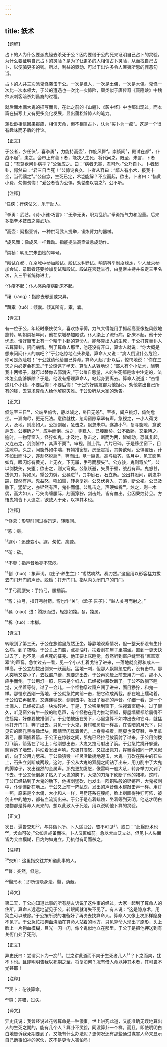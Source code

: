 ```yaml
---
---
---
```

title: 妖术
---




【题解】


占卜的人为什么要派鬼怪去杀死于公？因为要借于公的死来证明自己占卜的灵验。为什么要证明自己占卜的灵验？是为了让更多的人相信占卜灵验，从而找自己占卜，以便骗更多的钱。所以，利益的驱动，可以干出许多令人匪夷所思的罪恶勾当。

占卜的人共三次派鬼怪袭击于公。一次是纸人，一次是土偶，一次是木偶。鬼怪一次比一次本领大，于公的遭遇也一次比一次惊险，颇类似于唐传奇《聂隐娘》中魏帅派刺客暗杀刘昌裔的过程。

就后面木偶大鬼的描写而言，在此之前的《山魈》、《荍中怪》中也都出现过，而本篇在描写上又有更多变化发展，显出蒲松龄惊人的笔力。

蒲松龄相信因果报应，相信天命，但不相信占卜，认为“买卜为一痴”。这是一个很有趣味而矛盾的悖论。


【正文】

于公者，少任侠¹，喜拳勇²，力能持高壶³，作旋风舞⁴。崇祯间⁵，殿试在都⁶，仆疫不起⁷，患之。会市上有善卜者，能决人生死，将代问之。既至，未言，卜者曰：“君莫欲问仆病乎？”公骇应之。曰：“病者无害，君可危。”公乃自卜。卜者起卦，愕然曰：“君三日当死！”公惊诧良久。卜者从容曰：“鄙人有小术，报我十金，当代禳之⁸。”公自念，生死已定，术岂能解？不应而起，欲出。卜者曰：“惜此小费，勿悔勿悔！”爱公者皆为公惧，劝罄橐以哀之⁹。公不听。

【注释】


¹任侠：行侠仗义，乐于助人。

²拳勇：武艺。《诗·小雅·巧言》：“无拳无勇，职为乱阶。”拳勇指气力和胆量。后来多指拳术技击之类武功。

³高壶：疑指壶铃，一种供习武人提举，锻炼臂力的器械。

⁴旋风舞：像旋风一样舞动。指能提举高壶做急旋动作。

⁵崇祯：明思宗朱由检的年号。

⁶殿试在都：在京城中参加殿试。殿试又称廷试。明清科举制度规定，举人赴京参加会试，录取者还要参加复试和殿试。殿试在宫廷举行，由皇帝主持并亲定三甲名次，入三甲者统称进士。

⁷仆疫不起：仆人感染疫病卧床不起。

⁸禳（ráng）：指除去邪恶或灾异。

⁹罄橐（tuó）：倾囊。倾其所有。橐，囊。





【译文】


有一位于公，年轻时豪侠仗义，喜欢练拳脚，力气大得能用手抓起高壶像旋风般地旋转。明朝崇祯年间，他在京城参加殿试，仆人染上了流行病，卧床不起，他十分忧虑。恰好街市上有一个精于卜卦的算命人，能够算出人的生死，于公打算替仆人去算算卦，问问病情。到了算命人那里，他还没有开口，算命人就说：“你大概是想来问问仆人的病吧？”于公吃惊地点头称是。算命人又说：“病人倒没什么危险，你可是危险啦！”于公就请他给自己算命。算命人起了卦以后，惊愕地说：“你在三天之内必定会死去。”于公惊诧了半天。算命人从容地说：“鄙人有个小法术，酬劳我十两银子，就可以替你去邪消灾。”于公暗自思量，人的生死都是命中注定的，法术怎么能够解除？于是，他没有搭理算命人，站起身要离去。算命人说道：“吝惜这几个小钱，不要后悔！不要后悔！”于公的好朋友都为他担心，劝他拿出自己所有的钱，去哀求算命人给他解脱灾难。于公没听从大家的劝告。


【正文】

倏忽至三日¹⁰，公端坐旅舍，静以觇之，终日无恙¹¹。至夜，阖户挑灯，倚剑危坐。一漏向尽，更无死法。意欲就枕，忽闻窗隙窣窣有声。急视之，一小人荷戈入，及地，则高如人。公捉剑起，急击之，飘忽未中。遂遽小¹²，复寻窗隙，意欲遁去。公疾斫之¹³，应手而倒。烛之，则纸人，已腰断矣。公不敢卧，又坐待之。逾时，一物穿窗入，怪狞如鬼。才及地，急击之，断而为两，皆蠕动。恐其复起，又连击之，剑剑皆中，其声不耎¹⁴。审视，则土偶，片片已碎。于是移坐窗下，目注隙中。久之，闻窗外如牛喘，有物推窗棂，房壁震摇，其势欲倾。公惧覆压，计不如出而斗之，遂剨然脱扃¹⁵，奔而出。见一巨鬼，高与檐齐，昏月中，见其面黑如煤，眼闪烁有黄光，上无衣，下无履，手弓而腰矢¹⁶。公方骇，鬼则弯矣¹⁷，公以剑拨矢，矢堕；欲击之，则又弯矣。公急跃避，矢贯于壁，战战有声。鬼怒甚，拔佩刀，挥如风，望公力劈。公猱进¹⁸，刀中庭石，石立断。公出其股间，削鬼中踝，铿然有声。鬼益怒，吼如雷，转身复剁。公又伏身入，刀落，断公裙。公已及胁下，猛斫之，亦铿然有声，鬼仆而僵。公乱击之，声硬如柝¹⁹。烛之，则一木偶，高大如人，弓矢尚缠腰际，刻画狰狞，剑击处，皆有血出。公因秉烛待旦。方悟鬼物皆卜人遣之，欲致人于死，以神其术也。

【注释】


¹⁰倏忽：形容时间过得迅速，转眼间。

¹¹恙：病。

¹²遽小：迅速变小。遽，匆忙，疾速。

¹³斫：砍。

¹⁴不耎：指声音脆亮不软闷。

¹⁵剨（huò）：象声词。《庄子·养生主》：“砉然响然，奏刀然。”这里用以形容猛力拔去门闩开门的声音。脱扃：打开门闩。指从内关闭门户的门闩。

¹⁶手弓而腰矢：手持弓，腰插箭。

¹⁷弯：拉弓，指开弓射箭。弯也作“关”。《孟子·告子》：“越人关弓而射之。”

¹⁸猱（náo）进：腾跃而进，轻捷如猿。猱，猿属。

¹⁹柝（tuò）：木梆。





【译文】


转眼到了第三天，于公在旅馆里危然正坐，静静地观察情况，但一整天都没有生什么病。到了夜晚，于公关上门窗，点亮油灯，扶着剑在屋子里端坐。直到一更天快过去了，也不见一点点死的征兆。他正要上床睡觉，忽然听到窗户缝里有“窸窸窣窣”的声音。急忙过去一看，见一个小人扛着戈钻了进来，一落地就变得和成人一样高。于公立刻拔出剑来一跃而起，猛地一刺，但那人飘飘忽忽的，没有击中。那人突地又变小了，去找窗户缝，想要逃出去。于公再次赶上前去用力一砍，那小人应手而倒。于公用灯一照，原来是个纸人，已经被拦腰砍断了。于公不敢躺下睡觉，又坐着等待。过了一会儿，一个怪物穿过窗户闯了进来，面目狰狞，和鬼一样。那怪东西刚一落地，于公就急忙向前一击，把它砍成两截，都在地上蠕动着。于公怕它再起来，又连连猛砍，剑剑击中，发出了脆亮的声音。仔细一看，是一个土偶人，已经被击成一块块碎片。于是，于公移坐到窗下，注视着窗缝中。过了很久，听见窗外有牛一般的喘息声，有个怪物在用力推动窗框，房屋墙壁都给震得不住摇晃，好像要被推倒了。于公怕被压在房下，心里盘算不如冲出去和它斗，就猛地打开门闩，奔了出去。只见一个大鬼，身材和房檐一样高，在昏暗的月光下，只见它的面孔黑得像煤块，眼睛里闪烁着黄光，上身赤裸着，两脚也没穿鞋，手里拿着弓，腰间插着箭。于公正在惊骇之间，那鬼已经拉弓放箭射了过来，于公用剑拨打飞箭，箭落在了地上；他刚想出击，大鬼又拉弓射出了箭。于公急忙跳开躲避，箭穿透了墙壁，抖动着发出声响。鬼极其恼怒，又拔出佩刀，挥舞得如同一阵风似的，向于公用力劈来。于公像猿猴一样灵活敏捷地迎击，大鬼一刀砍在院中的石头上，石头立刻断成两段。这时，于公从大鬼的双腿之间钻了出来，用刀削中了大鬼的脚脖子，发出铿然的金属声。那鬼更加发怒，像雷鸣一般大吼，转身举刀又剁了下去。于公又伏倒身子钻入了大鬼的胯下，大鬼的刀落下砍断了他的裙袍。这时，于公已经钻到了大鬼的肋下，他挥剑猛砍，也发出一阵铜铁般的铿锵声，大鬼被刺中，仆倒僵卧在地上。于公又上前一阵乱砍，发出的声音像木梆敲击声一样。用灯一照，原来是个木偶，大小和人一样，弓箭还系在腰间，脸上刻画得狰狞可怖，被剑击中的地方，都有血流淌出来。于公于是点着蜡烛，坐着等到天明。他这才明白鬼物都是算命人派来的，想以此致人于死地，用以说明他卜算的灵验。


【正文】

次日，遍告交知²⁰，与共诣卜所。卜人遥见公，瞥不可见²¹。或曰：“此翳形术也²²，犬血可破。”公如言戒备而往。卜人又匿如前。急以犬血沃立处，但见卜人头面皆为犬血模糊，目灼灼如鬼立。乃执付有司而杀之。

【注释】


²⁰交知：这里指交往并知道此事的人。

²¹瞥：突然，倏忽。

²²翳形术：即所谓隐身法。翳，荫蔽。





【译文】


第二天，于公向知道此事的所有朋友诉说了这件事的经过，大家一起到了算命人的住所。算命人远远地望见于公，转眼间就消失不见了。有人说：“这是隐身术，用狗血可以破除。”于公按所说的准备好了再次去找算命人。算命人又像上次那样隐身不见了。于公急忙把狗血浇洒在算命人站着的地方，只见算命人现出了原形，头上脸上一片狗血模糊，目光一闪一闪，像个鬼似地立在那里。于公于是把他押送到有关衙门处了死刑。


【正文】

异史氏曰：尝谓买卜为一痴²³。世之讲此道而不爽于生死者几人²⁴？卜之而爽，犹不卜也。且即明明告我以死期之至，将复如何？况有借人命以神其术者，其可畏不尤甚耶！

【注释】


²³买卜：花钱算命。

²⁴爽：差错，过失。





【译文】


异史氏说：我曾经说过花钱算命是一种傻事。世上讲究此道，又能准确无误地算出人的生死之期的，能有几个人？算卦不灵验，同没算卦一个样。而且，即使明明白白地告诉我死期要到了，又能有什么办法呢？更何况还有那些通过谋害人命来显示自己断事如神的家伙，这不是更令人害怕吗！